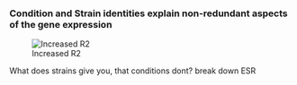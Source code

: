 ### Condition and Strain identities explain non-redundant aspects of the gene expression


![Increased R2](img/added_r2_as_last.png)

What does strains give you, that conditions dont?
break down ESR
